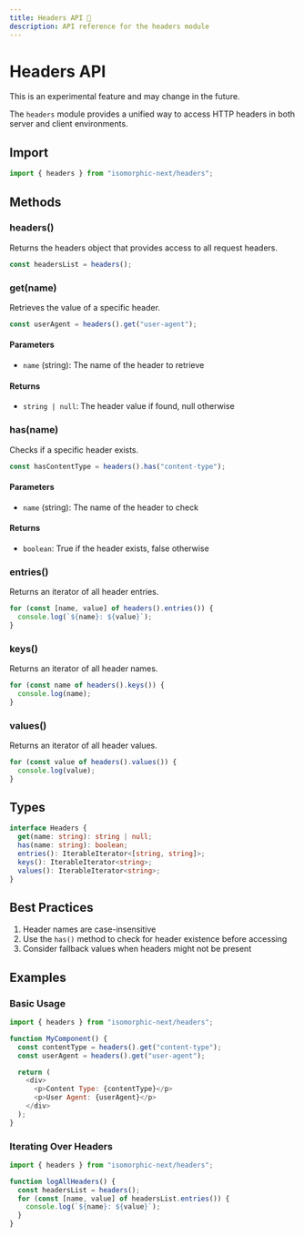 ```yaml
---
title: Headers API 🧪
description: API reference for the headers module
---
```


# Headers API

<Callout title="Experimental">
  This is an experimental feature and may change in the future.
</Callout>

The `headers` module provides a unified way to access HTTP headers in both server
and client environments.

## Import

```javascript
import { headers } from "isomorphic-next/headers";
```

## Methods

### headers()

Returns the headers object that provides access to all request headers.

```javascript
const headersList = headers();
```

### get(name)

Retrieves the value of a specific header.

```javascript
const userAgent = headers().get("user-agent");
```

#### Parameters

- `name` (string): The name of the header to retrieve

#### Returns

- `string | null`: The header value if found, null otherwise

### has(name)

Checks if a specific header exists.

```javascript
const hasContentType = headers().has("content-type");
```

#### Parameters

- `name` (string): The name of the header to check

#### Returns

- `boolean`: True if the header exists, false otherwise

### entries()

Returns an iterator of all header entries.

```javascript
for (const [name, value] of headers().entries()) {
  console.log(`${name}: ${value}`);
}
```

### keys()

Returns an iterator of all header names.

```javascript
for (const name of headers().keys()) {
  console.log(name);
}
```

### values()

Returns an iterator of all header values.

```javascript
for (const value of headers().values()) {
  console.log(value);
}
```

## Types

```typescript
interface Headers {
  get(name: string): string | null;
  has(name: string): boolean;
  entries(): IterableIterator<[string, string]>;
  keys(): IterableIterator<string>;
  values(): IterableIterator<string>;
}
```

## Best Practices

1. Header names are case-insensitive
2. Use the `has()` method to check for header existence before accessing
3. Consider fallback values when headers might not be present

## Examples

### Basic Usage

```javascript
import { headers } from "isomorphic-next/headers";

function MyComponent() {
  const contentType = headers().get("content-type");
  const userAgent = headers().get("user-agent");

  return (
    <div>
      <p>Content Type: {contentType}</p>
      <p>User Agent: {userAgent}</p>
    </div>
  );
}
```

### Iterating Over Headers

```javascript
import { headers } from "isomorphic-next/headers";

function logAllHeaders() {
  const headersList = headers();
  for (const [name, value] of headersList.entries()) {
    console.log(`${name}: ${value}`);
  }
}
```
